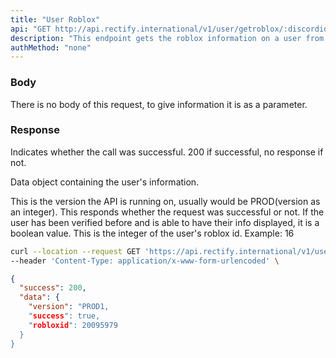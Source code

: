 ```yaml
---
title: "User Roblox"
api: "GET http://api.rectify.international/v1/user/getroblox/:discordid"
description: "This endpoint gets the roblox information on a user from their discord id."
authMethod: "none"
---
```


### Body

There is no body of this request, to give information it is as a parameter.

### Response

<ResponseField name="status" type="number">
  Indicates whether the call was successful. 200 if successful, no response if not.
</ResponseField>

<ResponseField name="data" type="object">

Data object containing the user's information.

<Expandable title="Response Info">

<ResponseField name="version" type="string">
  This is the version the API is running on, usually would be PROD(version as an integer).
</ResponseField>

<ResponseField name="success" type="boolean">
  This responds whether the request was successful or not. If the user has been verified before and is able to have their info displayed, it is a boolean value.
</ResponseField>

<ResponseField name="discordid" type="integer">
  This is the integer of the user's roblox id. Example: 16
</ResponseField>

</Expandable>

</ResponseField>

<RequestExample>

```bash Example Request
curl --location --request GET 'https://api.rectify.international/v1/user/getroblox/1024789062437064745' \
--header 'Content-Type: application/x-www-form-urlencoded' \
```

</RequestExample>

<ResponseExample>

```json Response
{
  "success": 200,
  "data": {
    "version": "PROD1,
    "success": true,
    "robloxid": 20095979
  }
}
```

</ResponseExample>
